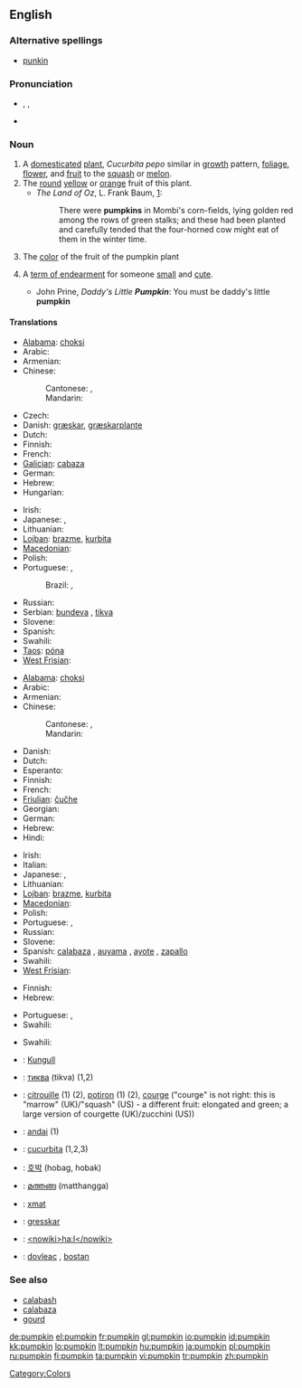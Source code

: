 ==English==

===Alternative spellings===
* {{sense|US|term of endearment}} [[punkin]]

===Pronunciation===
* {{enPR|pŭmpʹkin}}, {{IPA|/ˈpʌmpkɪn/}}, {{SAMPA|/"pVmpkin/}}
* {{audio|en-us-pumpkin.ogg|Audio (US)}}

===Noun===
{{en-noun}}

# A [[domesticated]] [[plant]], ''Cucurbita pepo'' similar in [[growth]] pattern, [[foliage]], [[flower]], and [[fruit]] to the [[squash]] or [[melon]].
# The [[round]] [[yellow]] or [[orange]] fruit of this plant.
#* ''The Land of Oz'', L. Frank Baum, [http://www.literature.org/authors/baum-l-frank/the-marvelous-land-of-oz/chapter-01.html]:
#*: There were '''pumpkins''' in Mombi's corn-fields, lying golden red among the rows of green stalks; and these had been planted and carefully tended that the four-horned cow might eat of them in the winter time.
# {{color}} The [[color]] of the fruit of the pumpkin plant
#: {{color panel|FF7518}}
# {{context|US}} A [[term of endearment]] for someone [[small]] and [[cute]].
#* John Prine, ''Daddy's Little '''Pumpkin''''': You must be daddy's little '''pumpkin'''

====Translations====
{{trans-top|plant}}
* [[Alabama]]: [[choksi]]
* Arabic: {{t|ar|قرع|m|tr=qar`|sc=Arab}}
* Armenian: {{t-|hy|դդում|tr=ddum|sc=Armn|xs=Armenian}}
* Chinese:
*: Cantonese: {{t|zh-yue|南瓜|tr=naam4 gwaa1|sc=Hani}},{{t|zh-yue|番瓜|tr=faan1 gwaa1|sc=Hani}}
*: Mandarin: {{t|zh|南瓜|tr=nánguā|sc=Hani}}
* Czech: {{t-|cs|dýně|f}}
* Danish: [[græskar]], [[græskarplante]]
* Dutch: {{t+|fy|pompoen|f|xs=West Frisian}}
* Finnish: {{t+|fi|kurpitsa}}
* French: {{t+|fr|citrouille|f}}
* [[Galician]]: [[cabaza]] {{f}}
* German: {{t+|de|Kürbis|m}}
* Hebrew: {{he-translation|דלעת|dlá`at}} {{f}}
* Hungarian: {{t+|hu|tök}}
{{trans-mid}}
* Irish: {{t|ga|puimcín|m|xs=Irish}}
* Japanese: {{t|ja|南瓜|tr=かぼちゃ, kabocha|sc=Jpan}},  {{t|ja|カボチャ|tr=kabocha|sc=Jpan}}
* Lithuanian: {{t|lt|moliūgas|m|xs=Lithuanian}}
* [[Lojban]]: [[brazme]], [[kurbita]]
* [[Macedonian]]: {{t|mk|тиква|f|tr=tíkva|sc=Cyrl|xs=Macedonian}}
* Polish: {{t+|pl|dynia|f}}
* Portuguese: {{t|pt|abóbora|f}},  {{t|pt|jerimum|m}}
*: Brazil: {{i|pé de}} {{t+|pt|jerimum|m}}, {{t+|pt|aboboreira|f}}
* Russian: {{t+|ru|тыква|f|tr=týkva|sc=Cyrl}}
* Serbian: [[bundeva]] {{f}}, [[tikva]] {{f}}
* Slovene: {{t+|sl|buča|f}}
* Spanish: {{t+|es|calabaza|f}}
* Swahili: {{t|sw|malenge}}
* [[Taos]]: [[póna]]
* [[West Frisian]]: {{t+|fy|klabats|c|xs=West Frisian}}
{{trans-bottom}}

{{trans-top|fruit of this plant}}
* [[Alabama]]: [[choksi]]
* Arabic: {{t|ar|قرع|m|tr=qar`|sc=Arab}}
* Armenian: {{t-|hy|դդում|tr=ddum|sc=Armn|xs=Armenian}}
* Chinese:
*: Cantonese: {{t|zh-yue|南瓜|tr=naam4 gwaa1|sc=Hani}},{{t|zh-yue|番瓜|tr=faan1 gwaa1|sc=Hani}}
*: Mandarin: {{t|zh|南瓜|tr=nánguā|sc=Hani}}
* Danish: {{t-|da|græskar}}
* Dutch: {{t+|fy|pompoen|f|xs=West Frisian}}
* Esperanto: {{t-|eo|kukurbo|xs=Esperanto}}
* Finnish: {{t+|fi|kurpitsa}}
* French: {{t+|fr|citrouille|f}}
* [[Friulian]]: [[čučhe]] {{f}}
* Georgian: {{t|ka|გოგრა|tr=gogri|sc=Geor|xs=Georgian}}
* German: {{t+|de|Kürbis|m}}
* Hebrew: {{he-translation|דלעת|dlá`at}} {{f}}
* Hindi: {{t-|hi|कद्दू|tr=kadū|sc=Deva|xs=Hindi}}
{{trans-mid}}
* Irish: {{t|ga|puimcín|m|xs=Irish}}
* Italian: {{t+|it|zucca|f}}
* Japanese: {{t|ja|南瓜|tr=かぼちゃ, kabocha|sc=Jpan}},  {{t|ja|カボチャ|tr=kabocha|sc=Jpan}}
* Lithuanian: {{t|lt|moliūgas|m|xs=Lithuanian}}
* [[Lojban]]: [[brazme]], [[kurbita]]
* [[Macedonian]]: {{t|mk|тиква|f|tr=tíkva|sc=Cyrl|xs=Macedonian}}
* Polish: {{t+|pl|dynia|f}}
* Portuguese: {{t+|pt|abóbora|f}}, {{t+|pt|jerimum|m}} {{qualifier|Brazil}}
* Russian: {{t+|ru|тыква|f|tr=týkva|sc=Cyrl}}
* Slovene: {{t+|sl|buča|f}}
* Spanish: [[calabaza]] {{f}}, [[auyama]] {{f}}  {{qualifier|Colombia|Venezuela|Dominican Republic}}, [[ayote]] {{f}}  {{qualifier|Costa Rica|El Salvador|Honduras|Nicaragua|Guatemala}}, [[zapallo]]  {{m}} {{qualifier|Argentina|Bolivia|Chile|Ecuador|Panama|Paraguay|Peru|Uruguay}}
* Swahili: {{t|sw|malenge}}
* [[West Frisian]]: {{t+|fy|klabats|c|xs=West Frisian}}
{{trans-bottom}}

{{trans-top|color}}
* Finnish: {{t+|fi|kurpitsa}}
* Hebrew: {{he-translation|דלעת|dlá`at}} {{f}}
{{trans-mid}}
* Portuguese: {{t+|pt|abóbora}}, {{t+|pt|laranja}}
* Swahili: {{t|sw|malenge}}
{{trans-bottom}}

{{trans-top|term of endearment}}
* Swahili: {{t|sw|malenge}}
{{trans-mid}}
{{trans-bottom}}

{{checktrans-top}}
* {{ttbc|Albanian}}: [[Kungull]]
* {{ttbc|Bulgarian}}: [[тиква]] (tikva) {{f}} (1,2)
* {{ttbc|French}}: [[citrouille]] {{f}} (1) (2), [[potiron]] {{m}} (1) (2), [[courge]] {{f}} ("courge" is not right: this is "marrow" (UK)/"squash" (US) - a different fruit: elongated and green; a large version of courgette (UK)/zucchini (US))
* {{ttbc|Guaraní}}: [[andai]] (1)
* {{ttbc|Interlingua}}: [[cucurbita]] (1,2,3)
* {{ttbc|Korean}}: [[호박]] (hobag, hobak)
* {{ttbc|Malayalam}}: [[മത്തങ്ങ]] (matthangga)
* {{ttbc|Maricopa}}: [[xmat]]
* {{ttbc|Norwegian}}: [[gresskar]]
* {{ttbc|O'odham}}: [[<nowiki>ha:l</nowiki>]]
* {{ttbc|Romanian}}: [[dovleac]] {{m}}, [[bostan]] {{m}}
{{checktrans-bottom}}

===See also===
* [[calabash]]
* [[calabaza]]
* [[gourd]]

[[Category:Colors]]

[[de:pumpkin]]
[[el:pumpkin]]
[[fr:pumpkin]]
[[gl:pumpkin]]
[[io:pumpkin]]
[[id:pumpkin]]
[[kk:pumpkin]]
[[lo:pumpkin]]
[[lt:pumpkin]]
[[hu:pumpkin]]
[[ja:pumpkin]]
[[pl:pumpkin]]
[[ru:pumpkin]]
[[fi:pumpkin]]
[[ta:pumpkin]]
[[vi:pumpkin]]
[[tr:pumpkin]]
[[zh:pumpkin]]